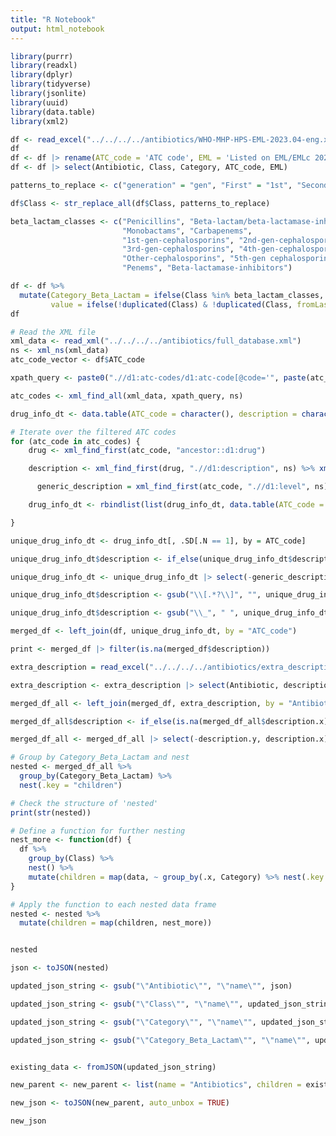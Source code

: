 ```yaml
---
title: "R Notebook"
output: html_notebook
---
```

```r
library(purrr)
library(readxl)
library(dplyr)
library(tidyverse)
library(jsonlite)
library(uuid)
library(data.table)
library(xml2)
```


```r
df <- read_excel("../../../../antibiotics/WHO-MHP-HPS-EML-2023.04-eng.xlsx", sheet = 4, skip = 3)
df
df <- df |> rename(ATC_code = 'ATC code', EML = 'Listed on EML/EMLc 2023')
df <- df |> select(Antibiotic, Class, Category, ATC_code, EML)
```
```r

patterns_to_replace <- c("generation" = "gen", "First" = "1st", "Second" = "2nd", "Third" = "3rd", "Fourth" = "4th", "Fifth" = "5th", "combinations" = "combos", "Beta-lactam/beta-lactamase-inhibitor_anti-pseudomonal" = "Beta-lactam/beta-lactamase-inhibitor" )

df$Class <- str_replace_all(df$Class, patterns_to_replace)

beta_lactam_classes <- c("Penicillins", "Beta-lactam/beta-lactamase-inhibitor", 
                         "Monobactams", "Carbapenems", 
                         "1st-gen-cephalosporins", "2nd-gen-cephalosporins", 
                         "3rd-gen-cephalosporins", "4th-gen-cephalosporins", 
                         "Other-cephalosporins", "5th-gen cephalosporins", 
                         "Penems", "Beta-lactamase-inhibitors")

df <- df %>%
  mutate(Category_Beta_Lactam = ifelse(Class %in% beta_lactam_classes, "Beta-Lactams", "Other"),
         value = ifelse(!duplicated(Class) & !duplicated(Class, fromLast = TRUE), 2, 1))
df
```

```r


# Read the XML file
xml_data <- read_xml("../../../../antibiotics/full_database.xml")
ns <- xml_ns(xml_data)
atc_code_vector <- df$ATC_code

xpath_query <- paste0(".//d1:atc-codes/d1:atc-code[@code='", paste(atc_code_vector, collapse="' or @code='"), "']")

atc_codes <- xml_find_all(xml_data, xpath_query, ns)

```

```r

drug_info_dt <- data.table(ATC_code = character(), description = character(), generic_description = character())

# Iterate over the filtered ATC codes
for (atc_code in atc_codes) {
    drug <- xml_find_first(atc_code, "ancestor::d1:drug")

    description <- xml_find_first(drug, ".//d1:description", ns) %>% xml_text()

      generic_description = xml_find_first(atc_code, ".//d1:level", ns) %>% xml_text()

    drug_info_dt <- rbindlist(list(drug_info_dt, data.table(ATC_code = xml_attr(atc_code, "code"), description, generic_description)), fill = TRUE)

}

```


```r
unique_drug_info_dt <- drug_info_dt[, .SD[.N == 1], by = ATC_code]

unique_drug_info_dt$description <- if_else(unique_drug_info_dt$description == "", unique_drug_info_dt$generic_description, unique_drug_info_dt$description)

unique_drug_info_dt <- unique_drug_info_dt |> select(-generic_description)

unique_drug_info_dt$description <- gsub("\\[.*?\\]", "", unique_drug_info_dt$description)

unique_drug_info_dt$description <- gsub("\\_", " ", unique_drug_info_dt$description)

merged_df <- left_join(df, unique_drug_info_dt, by = "ATC_code")

print <- merged_df |> filter(is.na(merged_df$description))

extra_description = read_excel("../../../../antibiotics/extra_descriptions.xlsx")

extra_description <- extra_description |> select(Antibiotic, description)

merged_df_all <- left_join(merged_df, extra_description, by = "Antibiotic")

merged_df_all$description <- if_else(is.na(merged_df_all$description.x), merged_df_all$description.y, merged_df_all$description.x)

merged_df_all <- merged_df_all |> select(-description.y, description.x)
```


```r
# Group by Category_Beta_Lactam and nest
nested <- merged_df_all %>%
  group_by(Category_Beta_Lactam) %>%
  nest(.key = "children")

# Check the structure of 'nested'
print(str(nested))

# Define a function for further nesting
nest_more <- function(df) {
  df %>%
    group_by(Class) %>%
    nest() %>%
    mutate(children = map(data, ~ group_by(.x, Category) %>% nest(.key = "children")))
}

# Apply the function to each nested data frame
nested <- nested %>%
  mutate(children = map(children, nest_more))


nested
```


```r
json <- toJSON(nested)

updated_json_string <- gsub("\"Antibiotic\"", "\"name\"", json)

updated_json_string <- gsub("\"Class\"", "\"name\"", updated_json_string)

updated_json_string <- gsub("\"Category\"", "\"name\"", updated_json_string)

updated_json_string <- gsub("\"Category_Beta_Lactam\"", "\"name\"", updated_json_string)


existing_data <- fromJSON(updated_json_string)

new_parent <- new_parent <- list(name = "Antibiotics", children = existing_data)

new_json <- toJSON(new_parent, auto_unbox = TRUE)

new_json
```



